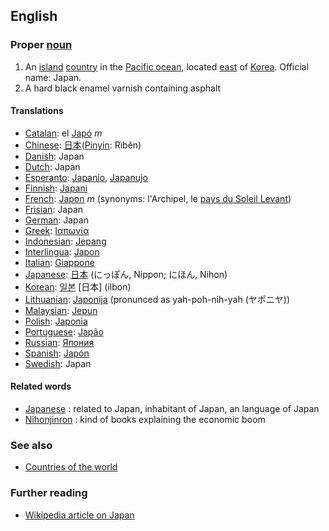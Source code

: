 ==English==

===Proper [[noun]]===
# An [[island]] [[country]] in the [[Pacific ocean]], located [[east]] of [[Korea]]. Official name: Japan.
# A hard black enamel varnish containing asphalt

====Translations====
*[[Catalan]]: el [[Japó]] ''m''
*[[Chinese]]: [[日本]]([[Pinyin]]: Rìběn)
*[[Danish]]: Japan
*[[Dutch]]: Japan
*[[Esperanto]]: [[Japanio]], [[Japanujo]]
*[[Finnish]]: [[Japani]]
*[[French]]: [[Japon]] ''m'' (synonyms:  l'Archipel, le [[pays du Soleil Levant]])
*[[Frisian]]: Japan
*[[German]]: Japan
*[[Greek]]: [[Ιαπωνία]]
*[[Indonesian]]: [[Jepang]]
*[[Interlingua]]: [[Japon]]
*[[Italian]]: [[Giappone]]
*[[Japanese]]: [[日本]] (にっぽん, Nippon; にほん, Nihon)
*[[Korean]]: [[일본]] [日本] (ilbon)
*[[Lithuanian]]: [[Japonija]] (pronunced as yah-poh-nih-yah (ヤポニヤ))
*[[Malaysian]]: [[Jepun]]
*[[Polish]]: [[Japonia]]
*[[Portuguese]]: [[Japão]]
*[[Russian]]: [[Япония]]
*[[Spanish]]: [[Japón]]
*[[Swedish]]: Japan
====Related words====
*[[Japanese]] : related to Japan, inhabitant of Japan, an language of Japan
*[[Nihonjinron]] : kind of books explaining the economic boom

===See also===
* [[Countries of the world]]

=== Further reading ===

* [[w:Japan|Wikipedia article on Japan]]